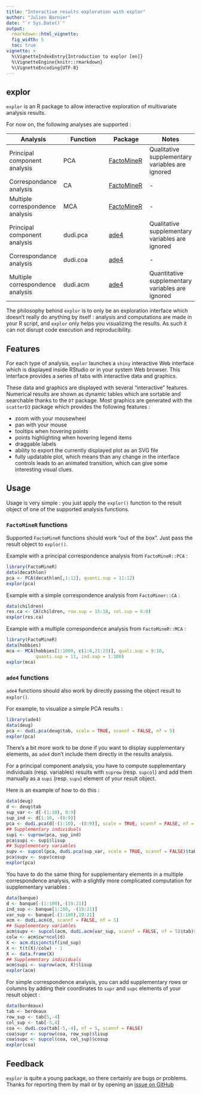 ```yaml
---
title: "Interactive results exploration with explor"
author: "Julien Barnier"
date: "`r Sys.Date()`"
output: 
  rmarkdown::html_vignette:
  fig_width: 5
  toc: true
vignette: >
  %\VignetteIndexEntry{Introduction to explor [en]}
  %\VignetteEngine{knitr::rmarkdown}
  %\VignetteEncoding{UTF-8}
---
```

  
  
## explor

`explor` is an R package to allow interactive exploration of multivariate analysis results.

For now on, the following analyses are supported :

Analysis | Function  | Package | Notes
------------- | ------------- | ---------- | --------
Principal component analysis  | PCA  | [FactoMineR](http://factominer.free.fr/) | Qualitative supplementary variables are ignored
Correspondance analysis  | CA  | [FactoMineR](http://factominer.free.fr/) | -
Multiple correspondence analysis  | MCA  | [FactoMineR](http://factominer.free.fr/) | -
Principal component analysis  | dudi.pca  | [ade4](https://cran.r-project.org/web/packages/ade4/) | Qualitative supplementary variables are ignored
Correspondance analysis  | dudi.coa  | [ade4](https://cran.r-project.org/web/packages/ade4/)  | -
Multiple correspondence analysis  | dudi.acm  | [ade4](https://cran.r-project.org/web/packages/ade4/) | Quantitative supplementary variables are ignored



The philosophy behind `explor` is to only be an exploration interface which doesn't really do anything by itself : analysis and computations are made in your R script, and `explor` only helps you visualizing the results. As such it can not disrupt code execution and reproducibility.

## Features

For each type of analysis, `explor` launches a `shiny` interactive Web interface which is displayed inside RStudio or in your system Web browser. This interface provides a series of tabs with interactive data and graphics.

These data and graphics are displayed with several "interactive" features. Numerical results are shown as dynamic tables which are sortable and searchable thanks to the `DT` package. Most graphics are generated with the `scatterD3` package which provides the following features :

- zoom with your mousewheel
- pan with your mouse
- tooltips when hovering points
- points highlighting when hovering legend items
- draggable labels
- ability to export the currently displayed plot as an SVG file
- fully updatable plot, which means than any change in the interface controls leads to an animated transition, which can give some interesting visual clues.



## Usage

Usage is very simple : you just apply the `explor()` function to the result object of one of the supported analysis functions.

### `FactoMineR` functions

Supported `FactoMineR` functions should work "out of the box". Just pass the result object to `explor()`.

Example with a principal correspondence analysis from `FactoMineR::PCA` :

```r
library(FactoMineR)
data(decathlon)
pca <- PCA(decathlon[,1:12], quanti.sup = 11:12)
explor(pca)
```

Example with a simple correspondence analysis from `FactoMiner::CA` :

```r
data(children)
res.ca <- CA(children, row.sup = 15:18, col.sup = 6:8)
explor(res.ca)
```

Example with a multiple correspondence analysis from `FactoMineR::MCA` :

```r
library(FactoMineR)
data(hobbies)
mca <- MCA(hobbies[1:1000, c(1:8,21:23)], quali.sup = 9:10, 
           quanti.sup = 11, ind.sup = 1:100)
explor(mca)
```

### `ade4` functions

`ade4` functions should also work by directly passing the object result to `explor()`. 

For example, to visualize a simple PCA results :

```r
library(ade4)
data(deug)
pca <- dudi.pca(deug$tab, scale = TRUE, scannf = FALSE, nf = 5)
explor(pca)
```

There's a bit more work to be done if you want to display supplementary elements, as `ade4` don't include them directly in the results analysis.

For a principal component analysis, you have to compute supplementary individuals (resp. variables) results with `suprow` (resp. `supcol`) and add them manually as a `supi` (resp. `supv`) element of your result object.

Here is an example of how to do this :

```r
data(deug)
d <- deug$tab
sup_var <- d[-(1:10), 8:9]
sup_ind <- d[1:10, -(8:9)]
pca <- dudi.pca(d[-(1:10), -(8:9)], scale = TRUE, scannf = FALSE, nf = 5)
## Supplementary individuals
supi <- suprow(pca, sup_ind)
pca$supi <- supi$lisup
## Supplementary variables
supv <- supcol(pca, dudi.pca(sup_var, scale = TRUE, scannf = FALSE)$tab)
pca$supv <- supv$cosup
explor(pca)
```

You have to do the same thing for supplementary elements in a multiple correspondence analysis, with a slightly more complicated computation for supplementary variables :

```r
data(banque)
d <- banque[-(1:100),-(19:21)]
ind_sup <- banque[1:100, -(19:21)]
var_sup <- banque[-(1:100),19:21]
acm <- dudi.acm(d, scannf = FALSE, nf = 5)
## Supplementary variables
acm$supv <- supcol(acm, dudi.acm(var_sup, scannf = FALSE, nf = 5)$tab)$cosup
colw <- acm$cw*ncol(d)
X <- acm.disjonctif(ind_sup)
X <- t(t(X)/colw) - 1
X <- data.frame(X)
## Supplementary individuals
acm$supi <- suprow(acm, X)$lisup
explor(acm)
```

For simple correspondence analysis, you can add supplementary rows or columns by adding their coordinates to `supr` and `supc` elements of your result object :

```r
data(bordeaux)
tab <- bordeaux
row_sup <- tab[5,-4]
col_sup <- tab[-5,4]
coa <- dudi.coa(tab[-5,-4], nf = 5, scannf = FALSE)
coa$supr <- suprow(coa, row_sup)$lisup
coa$supc <- supcol(coa, col_sup)$cosup
explor(coa)
```

## Feedback

`explor` is quite a young package, so there certainly are bugs or problems. Thanks for reporting them by mail or by opening an [issue on GitHub](https://github.com/juba/explor/issues)